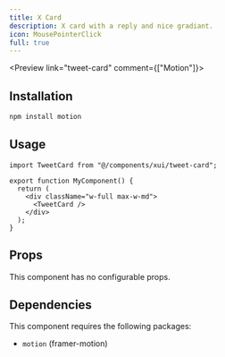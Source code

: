 ```yaml
---
title: X Card
description: X card with a reply and nice gradiant.
icon: MousePointerClick
full: true
---
```



<Preview link="tweet-card" comment={["Motion"]}>
    <TweetCard />
</Preview>

## Installation

```bash
npm install motion
```

## Usage

```tsx
import TweetCard from "@/components/xui/tweet-card";

export function MyComponent() {
  return (
    <div className="w-full max-w-md">
      <TweetCard />
    </div>
  );
}
```

## Props

This component has no configurable props.

## Dependencies

This component requires the following packages:

- `motion` (framer-motion)
